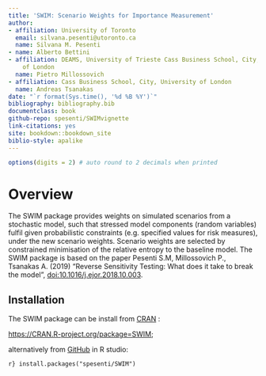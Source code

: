 ```yaml
---
title: 'SWIM: Scenario Weights for Importance Measurement'
author:
- affiliation: University of Toronto
  email: silvana.pesenti@utoronto.ca
  name: Silvana M. Pesenti
- name: Alberto Bettini
- affiliation: DEAMS, University of Trieste Cass Business School, City, University
    of London
  name: Pietro Millossovich
- affiliation: Cass Business School, City, University of London
  name: Andreas Tsanakas
date: "`r format(Sys.time(), '%d %B %Y')`"
bibliography: bibliography.bib
documentclass: book
github-repo: spesenti/SWIMvignette
link-citations: yes
site: bookdown::bookdown_site
biblio-style: apalike
---
```


``` r
options(digits = 2) # auto round to 2 decimals when printed
```

# Overview

The SWIM package provides weights on simulated scenarios from a
stochastic model, such that stressed model components (random variables)
fulfil given probabilistic constraints (e.g. specified values for risk
measures), under the new scenario weights. Scenario weights are selected
by constrained minimisation of the relative entropy to the baseline
model. The SWIM package is based on the paper Pesenti S.M, Millossovich P., Tsanakas A. (2019) "Reverse Sensitivity Testing: What does it take to break the model", [doi:10.1016/j.ejor.2018.10.003](https://doi.org/10.1016/j.ejor.2018.10.003).


## Installation

The SWIM package can be install from [CRAN](https://CRAN.R-project.org/package=SWIM) :

<https://CRAN.R-project.org/package=SWIM>;

alternatively from [GitHub](https://github.com/spesenti/SWIM) in R studio:


``` r}
install.packages("spesenti/SWIM")
```
